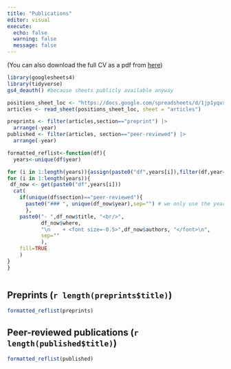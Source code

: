```yaml
---
title: "Publications"
editor: visual
execute:
  echo: false
  warning: false
  message: false
---
```


(You can also download the full CV as a pdf from [here](https://github.com/mdahirel/cv/raw/main/cv.pdf){target="_blank"})

```r
library(googlesheets4)
library(tidyverse)
gs4_deauth() #because sheets publicly available anyway
```

```r
positions_sheet_loc <- "https://docs.google.com/spreadsheets/d/1jp1yqvxYUha9-qZaZo9paw5xSWYupKOTFZghIU39RsY"
articles <- read_sheet(positions_sheet_loc, sheet = "articles")

preprints <- filter(articles,section=="preprint") |> 
  arrange(-year)
published <- filter(articles, section=="peer-reviewed") |> 
  arrange(-year)
```

```r
formatted_reflist<-function(df){
  years<-unique(df$year)

for (i in 1:length(years)){assign(paste0("df",years[i]),filter(df,year==years[i]))}
for (i in 1:length(years)){
 df_now <- get(paste0("df",years[i]))
  cat(
    if(unique(df$section)=="peer-reviewed"){
      paste0("### ", unique(df_now$year),sep="") # we only use the year breaks for peer-reviewed, not preprints
      }, 
    paste0("- ",df_now$title, "<br/>",  
           df_now$where, 
           "\n    + <font size=-0.5>",df_now$authors, "</font>\n",
           sep=""
           ),
    fill=TRUE
    )
}
}



```

## Preprints (`r length(preprints$title)`)

```r
formatted_reflist(preprints)
```

## Peer-reviewed publications (`r length(published$title)`)

```r
formatted_reflist(published)
```

